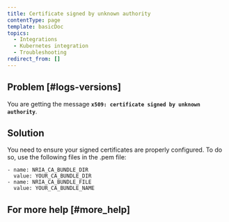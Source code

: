 ```yaml
---
title: Certificate signed by unknown authority
contentType: page
template: basicDoc
topics:
  - Integrations
  - Kubernetes integration
  - Troubleshooting
redirect_from: []
---
```


## Problem [#logs-versions]

You are getting the message **`x509: certificate signed by unknown authority`**.

## Solution

You need to ensure your signed certificates are properly configured. To do so, use the following files in the .pem file:

```
- name: NRIA_CA_BUNDLE_DIR 
  value: YOUR_CA_BUNDLE_DIR 
- name: NRIA_CA_BUNDLE_FILE  
  value: YOUR_CA_BUNDLE_NAME
```

## For more help [#more_help]

